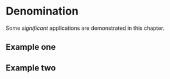# Denomination

Some _significant_ applications are demonstrated in this chapter.

## Example one

## Example two
